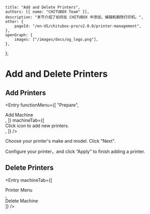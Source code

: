 
	title: "Add and Delete Printers",
	authors: [{ name: "CHITUBOX Team" }],
	description: "本节介绍了如何在 CHITUBOX 中添加、编辑和删除打印机。",
	other: {
		pageId: "/en-US/chitubox-pro/v2.0.0/printer-management",
	},
	openGraph: {
		images: ["/images/docs/og_logo.png"],
	},
};

# Add and Delete Printers

## Add Printers

<Entry
	functionMenu={[
		"Prepare",
		<div className="flex items-center gap-1">
			<AddMachineIcon />
			Add Machine
		</div>,
	]}
	machineTab={[
		<div>
			Click icon <ChituboxAddMachine /> to add new printers.
		</div>,
	]}
/>

Choose your printer's make and model. Click "Next".

<NextLink href="/zh-CN/chitubox-pro/latest/printer-management/printer-configuration">Configure your printer</NextLink>，and click “Apply” to finish adding a printer.

## Delete Printers

<Entry
	machineTab={[
		<div>
			Printer Menu
		</div>,
		<div>
			Delete Machine
		</div>
	]}
/>
